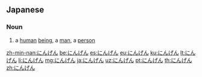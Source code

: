 ==Japanese==

===Noun===
{{ja-noun}}

# {{ja-def|人間}} a [[human]] [[being]], a [[man]], a [[person]]

[[zh-min-nan:にんげん]]
[[be:にんげん]]
[[es:にんげん]]
[[eu:にんげん]]
[[ku:にんげん]]
[[lt:にんげん]]
[[li:にんげん]]
[[mg:にんげん]]
[[ja:にんげん]]
[[uz:にんげん]]
[[pt:にんげん]]
[[th:にんげん]]
[[zh:にんげん]]
